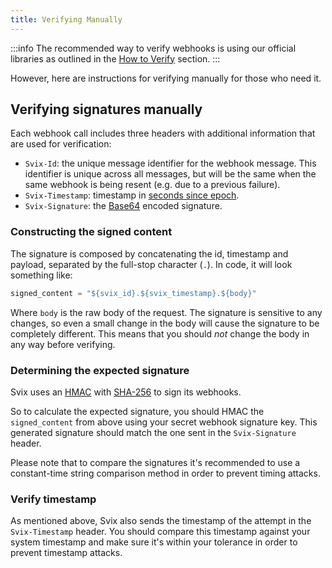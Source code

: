 ```yaml
---
title: Verifying Manually
---
```



:::info
The recommended way to verify webhooks is using our official libraries as outlined in the [How to Verify](./how.mdx) section.
:::

However, here are instructions for verifying manually for those who need it.

## Verifying signatures manually

Each webhook call includes three headers with additional information that are used for verification:

* `Svix-Id`: the unique message identifier for the webhook message. This identifier is unique across all messages, but will be the same when the same webhook is being resent (e.g. due to a previous failure).
* `Svix-Timestamp`: timestamp in [seconds since epoch](https://en.wikipedia.org/wiki/Unix_time).
* `Svix-Signature`: the [Base64](https://en.wikipedia.org/wiki/Base64) encoded signature.

### Constructing the signed content

The signature is composed by concatenating the id, timestamp and payload, separated by the full-stop character (`.`). In code, it will look something like:

```javascript
signed_content = "${svix_id}.${svix_timestamp}.${body}"
```

Where `body` is the raw body of the request. The signature is sensitive to any changes, so even a small change in the body will cause the signature to be completely different. This means that you should *not* change the body in any way before verifying.

### Determining the expected signature

Svix uses an [HMAC](https://en.wikipedia.org/wiki/Hash-based_message_authentication_code) with [SHA-256](https://en.wikipedia.org/wiki/SHA-2) to sign its webhooks.

So to calculate the expected signature, you should HMAC the `signed_content` from above using your secret webhook signature key. This generated signature should match the one sent in the `Svix-Signature` header.

Please note that to compare the signatures it's recommended to use a constant-time string comparison method in order to prevent timing attacks.

### Verify timestamp

As mentioned above, Svix also sends the timestamp of the attempt in the `Svix-Timestamp` header. You should compare this timestamp against your system timestamp and make sure it's within your tolerance in order to prevent timestamp attacks.
